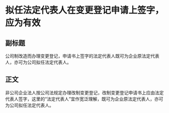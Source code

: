 # 拟任法定代表人在变更登记申请上签字，应为有效
## 副标题
公司制改造而办理变更登记，申请书上签字的法定代表人既可为企业原法定代表人，亦可为公司拟任法定代表人。
## 正文
非公司企业法人按公司法规定办理改制变更登记，改制变更登记申请书上应由法定代表人签字，这里的“法定代表人”宜作宽泛理解，既可为企业原法定代表人，亦可为公司拟任法定代表人。